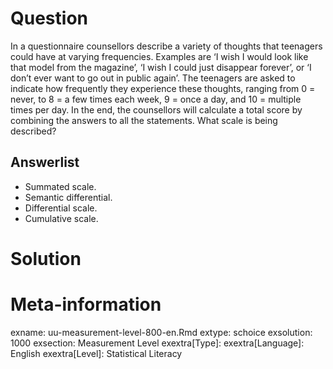 
Question
========
  
In a questionnaire  counsellors describe a variety of thoughts that  teenagers could have at varying frequencies. Examples are ‘I wish I would look like that model from the magazine’, ‘I wish I could just disappear forever’, or ‘I don’t ever want to go out in public again’. The teenagers are asked to indicate how frequently they experience these thoughts, ranging from 0 = never, to 8 = a few times each week, 9 = once a day, and 10 = multiple times per day. In the end, the counsellors will calculate a total score by combining the answers to all the statements. What scale is being described?
  
Answerlist
----------
* Summated scale. 
* Semantic differential.
* Differential scale.
* Cumulative scale.

Solution
========

Meta-information
================
exname: uu-measurement-level-800-en.Rmd
extype: schoice
exsolution: 1000
exsection: Measurement Level
exextra[Type]: 
exextra[Language]: English
exextra[Level]: Statistical Literacy
